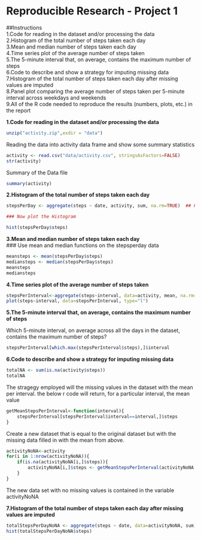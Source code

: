 Reproducible Research - Project 1
=======================
##Instructions  
1.Code for reading in the dataset and/or processing the data  
2.Histogram of the total number of steps taken each day  
3.Mean and median number of steps taken each day  
4.Time series plot of the average number of steps taken  
5.The 5-minute interval that, on average, contains the maximum number of steps  
6.Code to describe and show a strategy for imputing missing data  
7.Histogram of the total number of steps taken each day after missing values are imputed   
8.Panel plot comparing the average number of steps taken per 5-minute interval across weekdays and weekends  
9.All of the R code needed to reproduce the results (numbers, plots, etc.) in the report  


**1.Code for reading in the dataset and/or processing the data**

```r
unzip("activity.zip",exdir = "data")
```
Reading the data into activity data frame and show some summary statistics

```r
activity <- read.csv("data/activity.csv", stringsAsFactors=FALSE)
str(activity)
```

Summary of the Data file

```r
summary(activity)

```

**2.Histogram of the total number of steps taken each day**

```r
stepsPerDay <- aggregate(steps ~ date, activity, sum, na.rm=TRUE)  ## First get the total steps per day

### Now plot the Histogram

hist(stepsPerDay$steps)
```

**3.Mean and median number of steps taken each day **  
### Use mean and median functions on the stepsperday data

```r
meansteps <- mean(stepsPerDay$steps)
mediansteps <- median(stepsPerDay$steps)
meansteps
mediansteps
```
**4.Time series plot of the average number of steps taken**  

```r
stepsPerInterval<-aggregate(steps~interval, data=activity, mean, na.rm=TRUE)
plot(steps~interval, data=stepsPerInterval, type="l")
```

**5.The 5-minute interval that, on average, contains the maximum number of steps  **   

Which 5-minute interval, on average across all the days in the dataset, contains the maximum number of steps?

```r
stepsPerInterval[which.max(stepsPerInterval$steps),]$interval
```

**6.Code to describe and show a strategy for imputing missing data **  
 
```r
totalNA <- sum(is.na(activity$steps))
totalNA
```

The stragegy employed will the missing values in the dataset with the mean per interval. the below r code will return, for a particular interval, the mean value

```r
getMeanStepsPerInterval<-function(interval){
    stepsPerInterval[stepsPerInterval$interval==interval,]$steps
}
```  

Create a new dataset that is equal to the original dataset but with the missing data filled in with the mean from above.

```r
activityNoNA<-activity
for(i in 1:nrow(activityNoNA)){
    if(is.na(activityNoNA[i,]$steps)){
        activityNoNA[i,]$steps <- getMeanStepsPerInterval(activityNoNA[i,]$interval)
    }
}
```

The new data set with no missing values is contained in the variable activityNoNA

**7.Histogram of the total number of steps taken each day after missing values are imputed **  

```r
totalStepsPerDayNoNA <- aggregate(steps ~ date, data=activityNoNA, sum)
hist(totalStepsPerDayNoNA$steps)
```

    

